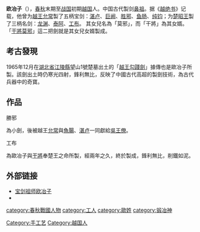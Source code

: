 {{模板:Infobox 先秦人物
|名称=歐冶子
|圖像=
|姓=
|氏=[[歐姓|歐]]
|名=冶子
|字=
|别名=
|别字=
|谥号=
|时代=[[春秋时期|春秋时期]]→[[戰國時期|戰國時期]]
|国家=[[越国|越国]] 
|身份=[[工匠|工匠]]、[[製劍師|製劍師]]
|官位=
|出生=
|逝世日期=
|父=
|子女=[[莫邪|莫邪]]
}}

'''欧冶子'''（{{bd|？||？|catIdx=O欧}}），[[春秋時期|春秋]]末期至[[战国|战国]]初期[[越国|越国]]人。中国古代製剑[[鼻祖|鼻祖]]。据《[[越绝书|越绝书]]》记载，他曾为[[越王允常|越王允常]]製了五柄宝剑：[[湛卢|湛卢]]、[[巨阙|巨阙]]、[[胜邪|胜邪]]、[[鱼肠|鱼肠]]、[[纯钧|纯钧]]；为[[楚昭王|楚昭王]]製了三柄名剑：[[龙渊|龙渊]]、[[泰阿|泰阿]]、[[工布_(剑)|工布]]。
其女兒名為「莫邪」，而「干將」為其女婿。「[[干將莫邪|干將莫邪]]」這二把劍就是其女兒女婿製成。
==考古發現==
1965年12月在[[湖北省|湖北省]][[江陵縣|江陵縣]]望山1號楚墓出土的「[[越王勾踐劍|越王勾踐劍]]」據傳也是歐冶子所製{{來源請求}}。該劍出土時仍寒光四射，鋒利無比，反映了中國古代高超的製劍技術，為古代兵器中的奇寶。

==作品==
; 勝邪
為小劍，後被越王[[允常|允常]]與[[魚腸|魚腸]]、[[湛卢|湛卢]]一同獻給[[吳王僚|吳王僚]]。

; 工布
為歐冶子與[[干將|干將]]奉楚王之命所製，經兩年之久，終於製成，鋒利無比，削鐵如泥。

==外部链接==
*[https://archive.is/20130428173200/http://www.zglqrw.com/zglqrw/mrys/1315c7d0c5e34db6854bd5c0664f8a22_.html  宝剑祖师欧冶子]
*{{wikisource history link|越絕書|卷十一|越絕外傳記寶劍第十三}}
[[category:春秋戰國人物|category:春秋戰國人物]]
[[Category:手工艺|Category:手工艺]]
[[category:工人|category:工人]]
[[category:歐姓|category:歐姓]]
[[category:锻冶神|category:锻冶神]]
[[Category:越国人|Category:越国人]]